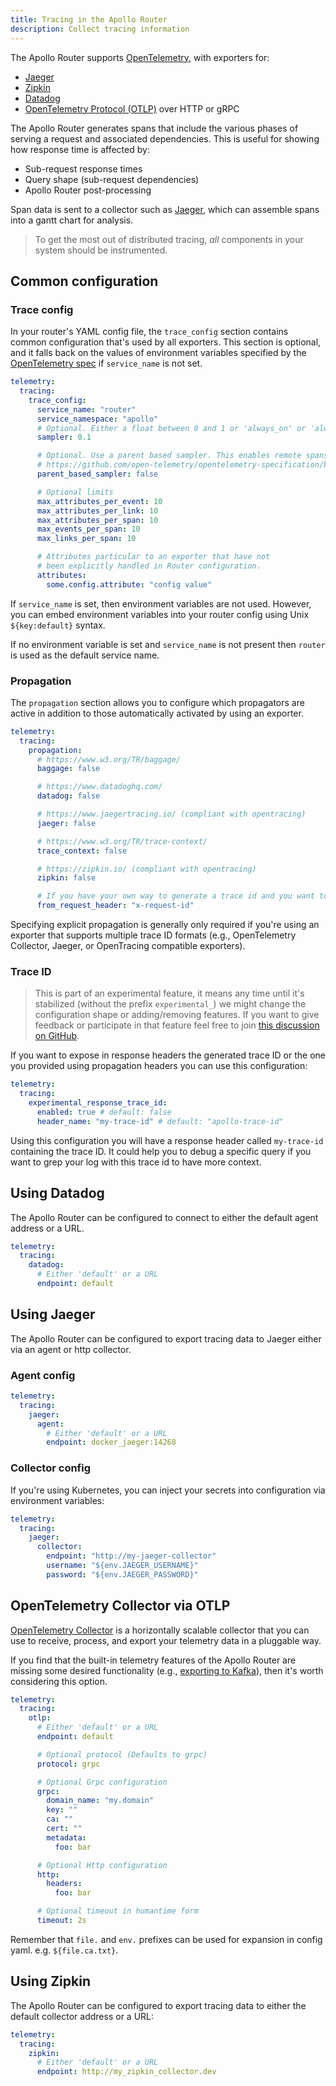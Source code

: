 ```yaml
---
title: Tracing in the Apollo Router
description: Collect tracing information
---
```



The Apollo Router supports [OpenTelemetry](https://opentelemetry.io/), with exporters for:

- [Jaeger](https://www.jaegertracing.io/)
- [Zipkin](https://zipkin.io/)
- [Datadog](https://www.datadoghq.com/)
- [OpenTelemetry Protocol (OTLP)](https://github.com/open-telemetry/opentelemetry-specification/blob/main/specification/protocol/otlp.md) over HTTP or gRPC

The Apollo Router generates spans that include the various phases of serving a request and associated dependencies. This is useful for showing how response time is affected by:

- Sub-request response times
- Query shape (sub-request dependencies)
- Apollo Router post-processing

Span data is sent to a collector such as [Jaeger](https://www.jaegertracing.io/), which can assemble spans into a gantt chart for analysis.

> To get the most out of distributed tracing, _all_ components in your system should be instrumented.

## Common configuration

### Trace config

In your router's YAML config file, the `trace_config` section contains common configuration that's used by all exporters. This section is optional, and it falls back on the values of environment variables specified by the [OpenTelemetry spec](https://github.com/open-telemetry/opentelemetry-specification/blob/main/specification/sdk-environment-variables.md) if `service_name` is not set.

```yaml title="router.yaml"
telemetry:
  tracing:
    trace_config:
      service_name: "router"
      service_namespace: "apollo"
      # Optional. Either a float between 0 and 1 or 'always_on' or 'always_off'
      sampler: 0.1

      # Optional. Use a parent based sampler. This enables remote spans help make a decision on if a span is sampeld or not.
      # https://github.com/open-telemetry/opentelemetry-specification/blob/main/specification/trace/sdk.md#parentbased
      parent_based_sampler: false

      # Optional limits
      max_attributes_per_event: 10
      max_attributes_per_link: 10
      max_attributes_per_span: 10
      max_events_per_span: 10
      max_links_per_span: 10

      # Attributes particular to an exporter that have not
      # been explicitly handled in Router configuration.
      attributes:
        some.config.attribute: "config value"
```

If `service_name` is set, then environment variables are not used. However, you can embed environment variables into your router config using Unix `${key:default}` syntax.

If no environment variable is set and `service_name` is not present then `router` is used as the default service name.

### Propagation

The `propagation` section allows you to configure which propagators are active in addition to those automatically activated by using an exporter.

```yaml title="router.yaml"
telemetry:
  tracing:
    propagation:
      # https://www.w3.org/TR/baggage/
      baggage: false

      # https://www.datadoghq.com/
      datadog: false

      # https://www.jaegertracing.io/ (compliant with opentracing)
      jaeger: false

      # https://www.w3.org/TR/trace-context/
      trace_context: false

      # https://zipkin.io/ (compliant with opentracing)
      zipkin: false

      # If you have your own way to generate a trace id and you want to pass it via a custom header
      from_request_header: "x-request-id"
```

Specifying explicit propagation is generally only required if you're using an exporter that supports multiple trace ID formats (e.g., OpenTelemetry Collector, Jaeger, or OpenTracing compatible exporters).

### Trace ID

> This is part of an experimental feature, it means any time until it's stabilized (without the prefix `experimental_`) we might change the configuration shape or adding/removing features.
> If you want to give feedback or participate in that feature feel free to join [this discussion on GitHub](https://github.com/apollographql/router/discussions/2147).

If you want to expose in response headers the generated trace ID or the one you provided using propagation headers you can use this configuration:

```yaml title="router.yaml"
telemetry:
  tracing:
    experimental_response_trace_id:
      enabled: true # default: false
      header_name: "my-trace-id" # default: "apollo-trace-id"
```

Using this configuration you will have a response header called `my-trace-id` containing the trace ID. It could help you to debug a specific query if you want to grep your log with this trace id to have more context.

## Using Datadog

The Apollo Router can be configured to connect to either the default agent address or a URL.

```yaml title="router.yaml"
telemetry:
  tracing:
    datadog:
      # Either 'default' or a URL
      endpoint: default
```

## Using Jaeger

The Apollo Router can be configured to export tracing data to Jaeger either via an agent or http collector.

### Agent config

```yaml title="router.yaml"
telemetry:
  tracing:
    jaeger:
      agent:
        # Either 'default' or a URL
        endpoint: docker_jaeger:14268
```

### Collector config

If you're using Kubernetes, you can inject your secrets into configuration via environment variables:

```yaml title="router.yaml"
telemetry:
  tracing:
    jaeger:
      collector:
        endpoint: "http://my-jaeger-collector"
        username: "${env.JAEGER_USERNAME}"
        password: "${env.JAEGER_PASSWORD}"
```

## OpenTelemetry Collector via OTLP

[OpenTelemetry Collector](https://opentelemetry.io/docs/collector/) is a horizontally scalable collector that you can use to receive, process, and export your telemetry data in a pluggable way.

If you find that the built-in telemetry features of the Apollo Router are missing some desired functionality (e.g., [exporting to Kafka](https://opentelemetry.io/docs/collector/configuration/#exporters)), then it's worth considering this option.

```yaml title="router.yaml"
telemetry:
  tracing:
    otlp:
      # Either 'default' or a URL
      endpoint: default

      # Optional protocol (Defaults to grpc)
      protocol: grpc

      # Optional Grpc configuration
      grpc:
        domain_name: "my.domain"
        key: ""
        ca: ""
        cert: ""
        metadata:
          foo: bar

      # Optional Http configuration
      http:
        headers:
          foo: bar

      # Optional timeout in humantime form
      timeout: 2s
```

Remember that `file.` and `env.` prefixes can be used for expansion in config yaml. e.g. `${file.ca.txt}`.

## Using Zipkin

The Apollo Router can be configured to export tracing data to either the default collector address or a URL:

```yaml title="router.yaml"
telemetry:
  tracing:
    zipkin:
      # Either 'default' or a URL
      endpoint: http://my_zipkin_collector.dev
```
